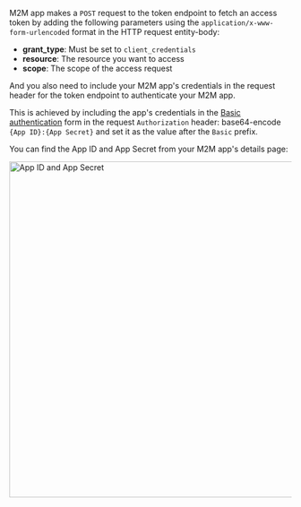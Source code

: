 M2M app makes a `POST` request to the token endpoint to fetch an access token by adding the following parameters using the `application/x-www-form-urlencoded` format in the HTTP request entity-body:

- **grant_type**: Must be set to `client_credentials`
- **resource**: The resource you want to access
- **scope**: The scope of the access request

And you also need to include your M2M app's credentials in the request header for the token endpoint to authenticate your M2M app.

This is achieved by including the app's credentials in the [Basic authentication](https://developer.mozilla.org/en-US/docs/Web/HTTP/Headers/Authorization#basic_authentication) form in the request `Authorization` header: base64-encode `{App ID}:{App Secret}` and set it as the value after the `Basic` prefix.

You can find the App ID and App Secret from your M2M app's details page:

<img alt="App ID and App Secret" src="/img/assets/app-id-secret.png" width="600px" />
